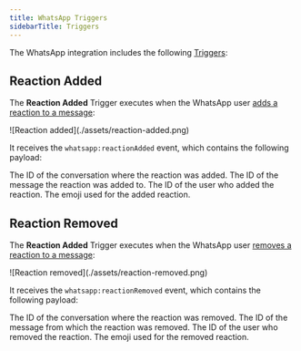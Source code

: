 ```yaml
---
title: WhatsApp Triggers
sidebarTitle: Triggers
---
```


The WhatsApp integration includes the following [Triggers](/learn/reference/triggers):

## Reaction Added

The **Reaction Added** Trigger executes when the WhatsApp user [adds a reaction to a message](https://developers.facebook.com/docs/whatsapp/cloud-api/messages/reaction-messages/):

<Frame>
    ![Reaction added](./assets/reaction-added.png)
</Frame>

It receives the `whatsapp:reactionAdded` event, which contains the following payload:

<ResponseField name="payload" type="object">
    <Expandable title="properties">
        <ResponseField
            name="conversationId"
            type="string"
            required
        >
            The ID of the conversation where the reaction was added.
        </ResponseField>
        <ResponseField
            name="messageId"
            type="string"
            required
        >
            The ID of the message the reaction was added to.
        </ResponseField>
        <ResponseField
            name="userId"
            type="string"
            required
        >
            The ID of the user who added the reaction.
        </ResponseField>
        <ResponseField
            name="reaction"
            type="string"
            required
        >
            The emoji used for the added reaction.
        </ResponseField>
    </Expandable>
</ResponseField>

## Reaction Removed

The **Reaction Added** Trigger executes when the WhatsApp user [removes a reaction to a message](https://developers.facebook.com/docs/whatsapp/cloud-api/messages/reaction-messages/):

<Frame>
    ![Reaction removed](./assets/reaction-removed.png)
</Frame>

It receives the `whatsapp:reactionRemoved` event, which contains the following payload:

<ResponseField name="payload" type="object">
    <Expandable title="properties">
        <ResponseField
            name="conversationId"
            type="string"
            required
        >
            The ID of the conversation where the reaction was removed.
        </ResponseField>
        <ResponseField
            name="messageId"
            type="string"
            required
        >
            The ID of the message from which the reaction was removed.
        </ResponseField>
        <ResponseField
            name="userId"
            type="string"
            required
        >
            The ID of the user who removed the reaction.
        </ResponseField>
        <ResponseField
            name="reaction"
            type="string"
            required
        >
            The emoji used for the removed reaction.
        </ResponseField>
    </Expandable>
</ResponseField>